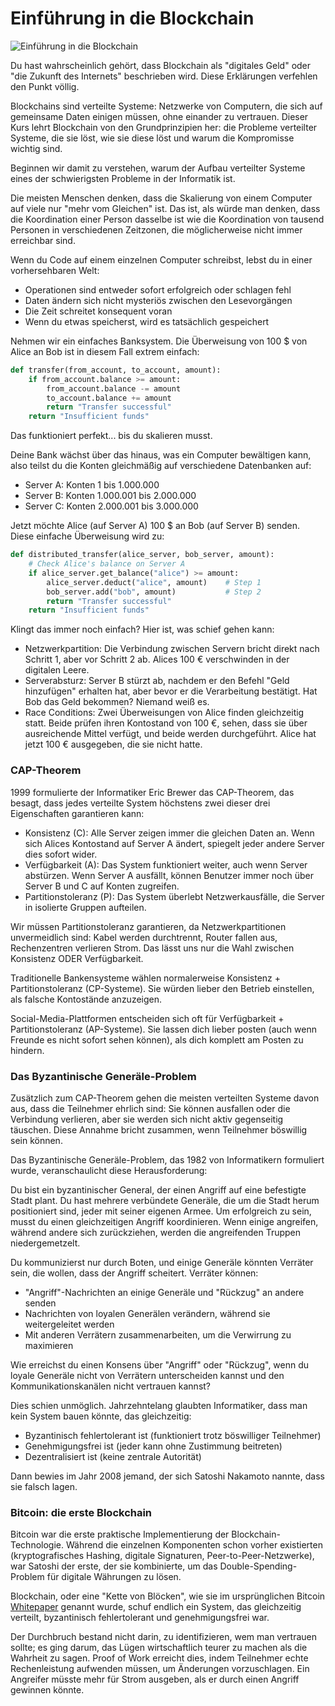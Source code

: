 
# Einführung in die Blockchain

![Einführung in die Blockchain](/graphics/course-banners/introduction-to-blockchain-and-solana.png)

Du hast wahrscheinlich gehört, dass Blockchain als "digitales Geld" oder "die Zukunft des Internets" beschrieben wird. Diese Erklärungen verfehlen den Punkt völlig.

Blockchains sind verteilte Systeme: Netzwerke von Computern, die sich auf gemeinsame Daten einigen müssen, ohne einander zu vertrauen. Dieser Kurs lehrt Blockchain von den Grundprinzipien her: die Probleme verteilter Systeme, die sie löst, wie sie diese löst und warum die Kompromisse wichtig sind.

Beginnen wir damit zu verstehen, warum der Aufbau verteilter Systeme eines der schwierigsten Probleme in der Informatik ist.

<ArticleSection name="Verteilte Systeme" id="distributed-systems" level="h2" />

Die meisten Menschen denken, dass die Skalierung von einem Computer auf viele nur "mehr vom Gleichen" ist. Das ist, als würde man denken, dass die Koordination einer Person dasselbe ist wie die Koordination von tausend Personen in verschiedenen Zeitzonen, die möglicherweise nicht immer erreichbar sind.

Wenn du Code auf einem einzelnen Computer schreibst, lebst du in einer vorhersehbaren Welt:
- Operationen sind entweder sofort erfolgreich oder schlagen fehl
- Daten ändern sich nicht mysteriös zwischen den Lesevorgängen
- Die Zeit schreitet konsequent voran
- Wenn du etwas speicherst, wird es tatsächlich gespeichert

Nehmen wir ein einfaches Banksystem. Die Überweisung von 100 $ von Alice an Bob ist in diesem Fall extrem einfach:

```python
def transfer(from_account, to_account, amount):
    if from_account.balance >= amount:
        from_account.balance -= amount
        to_account.balance += amount
        return "Transfer successful"
    return "Insufficient funds"
```

Das funktioniert perfekt... bis du skalieren musst.

Deine Bank wächst über das hinaus, was ein Computer bewältigen kann, also teilst du die Konten gleichmäßig auf verschiedene Datenbanken auf:
- Server A: Konten 1 bis 1.000.000
- Server B: Konten 1.000.001 bis 2.000.000
- Server C: Konten 2.000.001 bis 3.000.000

Jetzt möchte Alice (auf Server A) 100 $ an Bob (auf Server B) senden. Diese einfache Überweisung wird zu:

```python
def distributed_transfer(alice_server, bob_server, amount):
    # Check Alice's balance on Server A
    if alice_server.get_balance("alice") >= amount:
        alice_server.deduct("alice", amount)    # Step 1
        bob_server.add("bob", amount)           # Step 2
        return "Transfer successful"
    return "Insufficient funds"
```

Klingt das immer noch einfach? Hier ist, was schief gehen kann:
- Netzwerkpartition: Die Verbindung zwischen Servern bricht direkt nach Schritt 1, aber vor Schritt 2 ab. Alices 100 € verschwinden in der digitalen Leere.
- Serverabsturz: Server B stürzt ab, nachdem er den Befehl "Geld hinzufügen" erhalten hat, aber bevor er die Verarbeitung bestätigt. Hat Bob das Geld bekommen? Niemand weiß es.
- Race Conditions: Zwei Überweisungen von Alice finden gleichzeitig statt. Beide prüfen ihren Kontostand von 100 €, sehen, dass sie über ausreichende Mittel verfügt, und beide werden durchgeführt. Alice hat jetzt 100 € ausgegeben, die sie nicht hatte.

### CAP-Theorem

1999 formulierte der Informatiker Eric Brewer das CAP-Theorem, das besagt, dass jedes verteilte System höchstens zwei dieser drei Eigenschaften garantieren kann:
- Konsistenz (C): Alle Server zeigen immer die gleichen Daten an. Wenn sich Alices Kontostand auf Server A ändert, spiegelt jeder andere Server dies sofort wider.
- Verfügbarkeit (A): Das System funktioniert weiter, auch wenn Server abstürzen. Wenn Server A ausfällt, können Benutzer immer noch über Server B und C auf Konten zugreifen.
- Partitionstoleranz (P): Das System überlebt Netzwerkausfälle, die Server in isolierte Gruppen aufteilen.

Wir müssen Partitionstoleranz garantieren, da Netzwerkpartitionen unvermeidlich sind: Kabel werden durchtrennt, Router fallen aus, Rechenzentren verlieren Strom. Das lässt uns nur die Wahl zwischen Konsistenz ODER Verfügbarkeit.

Traditionelle Bankensysteme wählen normalerweise Konsistenz + Partitionstoleranz (CP-Systeme). Sie würden lieber den Betrieb einstellen, als falsche Kontostände anzuzeigen.

Social-Media-Plattformen entscheiden sich oft für Verfügbarkeit + Partitionstoleranz (AP-Systeme). Sie lassen dich lieber posten (auch wenn Freunde es nicht sofort sehen können), als dich komplett am Posten zu hindern.

### Das Byzantinische Generäle-Problem

Zusätzlich zum CAP-Theorem gehen die meisten verteilten Systeme davon aus, dass die Teilnehmer ehrlich sind: Sie können ausfallen oder die Verbindung verlieren, aber sie werden sich nicht aktiv gegenseitig täuschen. Diese Annahme bricht zusammen, wenn Teilnehmer böswillig sein können.

Das Byzantinische Generäle-Problem, das 1982 von Informatikern formuliert wurde, veranschaulicht diese Herausforderung:

Du bist ein byzantinischer General, der einen Angriff auf eine befestigte Stadt plant. Du hast mehrere verbündete Generäle, die um die Stadt herum positioniert sind, jeder mit seiner eigenen Armee. Um erfolgreich zu sein, musst du einen gleichzeitigen Angriff koordinieren. Wenn einige angreifen, während andere sich zurückziehen, werden die angreifenden Truppen niedergemetzelt.

Du kommunizierst nur durch Boten, und einige Generäle könnten Verräter sein, die wollen, dass der Angriff scheitert. Verräter können:
- "Angriff"-Nachrichten an einige Generäle und "Rückzug" an andere senden
- Nachrichten von loyalen Generälen verändern, während sie weitergeleitet werden
- Mit anderen Verrätern zusammenarbeiten, um die Verwirrung zu maximieren

Wie erreichst du einen Konsens über "Angriff" oder "Rückzug", wenn du loyale Generäle nicht von Verrätern unterscheiden kannst und den Kommunikationskanälen nicht vertrauen kannst?

Dies schien unmöglich. Jahrzehntelang glaubten Informatiker, dass man kein System bauen könnte, das gleichzeitig:
- Byzantinisch fehlertolerant ist (funktioniert trotz böswilliger Teilnehmer)
- Genehmigungsfrei ist (jeder kann ohne Zustimmung beitreten)
- Dezentralisiert ist (keine zentrale Autorität)

Dann bewies im Jahr 2008 jemand, der sich Satoshi Nakamoto nannte, dass sie falsch lagen.

### Bitcoin: die erste Blockchain

Bitcoin war die erste praktische Implementierung der Blockchain-Technologie. Während die einzelnen Komponenten schon vorher existierten (kryptografisches Hashing, digitale Signaturen, Peer-to-Peer-Netzwerke), war Satoshi der erste, der sie kombinierte, um das Double-Spending-Problem für digitale Währungen zu lösen.

Blockchain, oder eine "Kette von Blöcken", wie sie im ursprünglichen Bitcoin [Whitepaper](https://bitcoin.org/bitcoin.pdf) genannt wurde, schuf endlich ein System, das gleichzeitig verteilt, byzantinisch fehlertolerant und genehmigungsfrei war.

Der Durchbruch bestand nicht darin, zu identifizieren, wem man vertrauen sollte; es ging darum, das Lügen wirtschaftlich teurer zu machen als die Wahrheit zu sagen. Proof of Work erreicht dies, indem Teilnehmer echte Rechenleistung aufwenden müssen, um Änderungen vorzuschlagen. Ein Angreifer müsste mehr für Strom ausgeben, als er durch einen Angriff gewinnen könnte.
